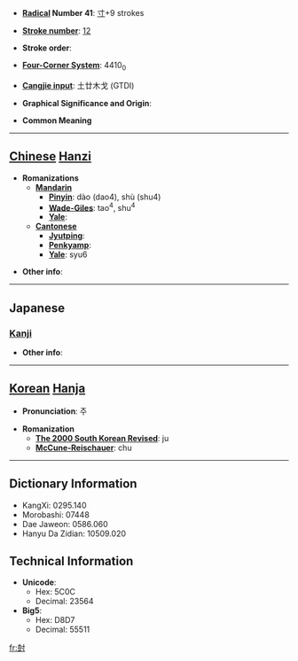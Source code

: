 * '''[[Wiktionary:Chinese radical index| Radical]] Number 41''': [[Wiktionary:Chinese radical index 寸|寸]]+9 strokes

* '''[[Wiktionary:Chinese total strokes index|Stroke number]]''': [[Wiktionary:Chinese total strokes index 12|12]]

* '''Stroke order''': 

* '''[[Wiktionary:Chinese four corner index|Four-Corner System]]''': 4410<sub>0</sub>

* '''[[Wiktionary:Chinese Cangjie index|Cangjie input]]''': 土廿木戈 (GTDI)

* '''Graphical Significance and Origin''': 

* '''Common Meaning'''

----

== [[Chinese]] [[Hanzi]] ==

* '''Romanizations'''
** '''[[Mandarin]]'''
*** '''[[Pinyin]]''': dào (dao4), shù (shu4)
*** '''[[Wade-Giles]]''': tao<sup>4</sup>, shu<sup>4</sup>
*** '''[[Yale]]''': 
** '''[[Cantonese]]'''
*** '''[[Jyutping]]''':
*** '''[[Penkyamp]]''': 
*** '''[[Yale]]''': syu6

* '''Other info''': 

----

==Japanese==
===[[Kanji]]===
{{kanji|on readings=[[しゅ]] (shu), [[じゅ]] (ju), [[ちゅ]] (chu), [[じう]] (jiu)|kun readings=[[たてる]] (tateru), [[たつ]] (tatsu), [[わらは]] (waraha), [[しもべ]] (shimobe)}}

* '''Other info''':  

----

== [[Korean]] [[Hanja]] ==

* '''Pronunciation''': 주

* '''Romanization'''
** '''[[The 2000 South Korean Revised Romanization|The 2000 South Korean Revised]]''': ju
** '''[[McCune-Reischauer]]''': chu

----

== Dictionary Information ==

* KangXi: 0295.140
* Morobashi: 07448
* Dae Jaweon: 0586.060
* Hanyu Da Zidian: 10509.020

== Technical Information ==

* '''Unicode''':
** Hex: 5C0C
** Decimal: 23564
* '''Big5''':
** Hex: D8D7
** Decimal: 55511

[[fr:尌]]